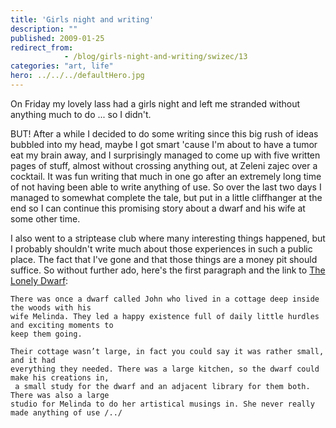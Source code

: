 ```yaml
---
title: 'Girls night and writing'
description: ""
published: 2009-01-25
redirect_from: 
            - /blog/girls-night-and-writing/swizec/13
categories: "art, life"
hero: ../../../defaultHero.jpg
---
```

On Friday my lovely lass had a girls night and left me stranded without anything much to do ... so I didn&#x27;t.

BUT! After a while I decided to do some writing since this big rush of ideas bubbled into my head, maybe I got smart &#x27;cause I&#x27;m about to have a tumor eat my brain away, and I surprisingly managed to come up with five written pages of stuff, almost without crossing anything out, at Zeleni zajec over a cocktail. It was fun writing that much in one go after an extremely long time of not having been able to write anything of use. So over the last two days I managed to somewhat complete the tale, but put in a little cliffhanger at the end so I can continue this promising story about a dwarf and his wife at some other time.

I also went to a striptease club where many interesting things happened, but I probably shouldn&#x27;t write much about those experiences in such a public place. The fact that I&#x27;ve gone and that those things are a money pit should suffice. So without further ado, here&#x27;s the first paragraph and the link to [The Lonely Dwarf](http://3pike.org/tales/The_lonely_dwarf.rtf):

```undefined
There was once a dwarf called John who lived in a cottage deep inside the woods with his
wife Melinda. They led a happy existence full of daily little hurdles and exciting moments to
keep them going.

Their cottage wasn’t large, in fact you could say it was rather small, and it had
everything they needed. There was a large kitchen, so the dwarf could make his creations in,
 a small study for the dwarf and an adjacent library for them both. There was also a large
studio for Melinda to do her artistical musings in. She never really made anything of use /../
```
